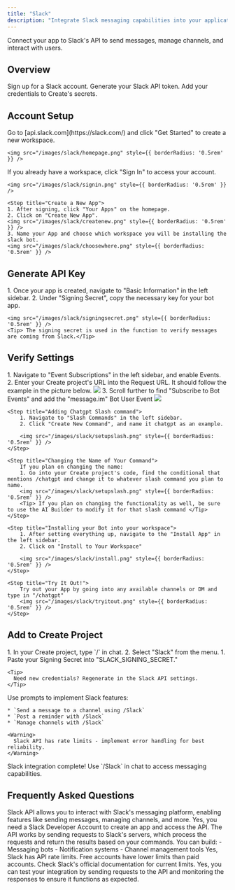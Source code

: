 ```yaml
---
title: "Slack"
description: "Integrate Slack messaging capabilities into your application"
---
```


Connect your app to Slack's API to send messages, manage channels, and interact with users.

## Overview

<CardGroup cols={2}>
  <Card title="Create Account" icon="user">
    Sign up for a Slack account.
  </Card>
  <Card title="Get API Key" icon="key">
    Generate your Slack API token.
  </Card>
  <Card title="Connect to Create" icon="plug">
    Add your credentials to Create's secrets.
  </Card>
</CardGroup>

## Account Setup

<Steps>
  <Step title="Create a Slack Workspace">
    Go to [api.slack.com](https://slack.com/) and click "Get Started" to create a new workspace.
    
    <img src="/images/slack/homepage.png" style={{ borderRadius: '0.5rem' }} />
  </Step>

  <Step title="Sign In">
    If you already have a workspace, click "Sign In" to access your account.
    
    <img src="/images/slack/signin.png" style={{ borderRadius: '0.5rem' }} />
  </Step>

    <Step title="Create a New App">
    1. After signing, click "Your Apps" on the homepage.   
    2. Click on "Create New App". 
    <img src="/images/slack/createnew.png" style={{ borderRadius: '0.5rem' }} />
    3. Name your App and choose which workspace you will be installing the slack bot.
    <img src="/images/slack/choosewhere.png" style={{ borderRadius: '0.5rem' }} />
  </Step>
</Steps>

## Generate API Key

<Steps>
  <Step title="Finding Slack Signing Secret">
    1. Once your app is created, navigate to "Basic Information" in the left sidebar.
    2. Under "Signing Secret", copy the necessary key for your bot app.

    <img src="/images/slack/signingsecret.png" style={{ borderRadius: '0.5rem' }} />
    <Tip> The signing secret is used in the function to verify messages are coming from Slack.</Tip>
  </Step>
</Steps>

## Verify Settings
<Steps>
    <Step title="Verify your webhook url">
    1. Navigate to "Event Subscriptions" in the left sidebar, and enable Events.
    2. Enter your Create project's URL into the Request URL. It should follow the example in the picture below.
    <img src="/images/slack/eventsub.png" style={{ borderRadius: '0.5rem' }} />
    3. Scroll further to find "Subscribe to Bot Events" and add the "message.im" Bot User Event
    <img src="/images/slack/botevents.png" style={{ borderRadius: '0.5rem' }} />
    </Step>

    <Step title="Adding Chatgpt Slash command">
        1. Navigate to "Slash Commands" in the left sidebar.
        2. Click "Create New Command", and name it chatgpt as an example.

        <img src="/images/slack/setupslash.png" style={{ borderRadius: '0.5rem' }} />
    </Step>

    <Step title="Changing the Name of Your Command">
        If you plan on changing the name:
        1. Go into your Create project's code, find the conditional that mentions /chatgpt and change it to whatever slash command you plan to name.
        <img src="/images/slack/setupslash.png" style={{ borderRadius: '0.5rem' }} />
        <Tip> If you plan on changing the functionality as well, be sure to use the AI Builder to modify it for that slash command </Tip>
    </Step>

    <Step title="Installing your Bot into your workspace">
        1. After setting everything up, navigate to the "Install App" in the left sidebar.
        2. Click on "Install to Your Workspace"

        <img src="/images/slack/install.png" style={{ borderRadius: '0.5rem' }} />
    </Step>

    <Step title="Try It Out!">
        Try out your App by going into any available channels or DM and type in "/chatgpt"
        <img src="/images/slack/tryitout.png" style={{ borderRadius: '0.5rem' }} />
    </Step>
</Steps>

## Add to Create Project

<Steps>
  <Step title="Add the Integration">
    1. In your Create project, type `/` in chat.
    2. Select "Slack" from the menu.
  </Step>

  <Step title="Add Your Credentials">
    1. Paste your Signing Secret into "SLACK_SIGNING_SECRET."
    
    <Tip>
      Need new credentials? Regenerate in the Slack API settings.
    </Tip>
  </Step>

  <Step title="Start Building">
    Use prompts to implement Slack features:
    
    * `Send a message to a channel using /Slack`
    * `Post a reminder with /Slack`
    * `Manage channels with /Slack`
    
    <Warning>
      Slack API has rate limits - implement error handling for best reliability.
    </Warning>
  </Step>
</Steps>

<Note type="success">
  Slack integration complete! Use `/Slack` in chat to access messaging capabilities.
</Note>

## Frequently Asked Questions

<AccordionGroup>
  <Accordion title="What is Slack API?">
    Slack API allows you to interact with Slack's messaging platform, enabling features like sending messages, managing channels, and more.
  </Accordion>

  <Accordion title="Do I need a Slack Developer Account?">
    Yes, you need a Slack Developer Account to create an app and access the API.
  </Accordion>

  <Accordion title="How does the API work?">
    The API works by sending requests to Slack's servers, which process the requests and return the results based on your commands.
  </Accordion>

  <Accordion title="What can I build with Slack integration?">
    You can build:
    - Messaging bots
    - Notification systems
    - Channel management tools
  </Accordion>

  <Accordion title="Are there usage limits?">
    Yes, Slack has API rate limits. Free accounts have lower limits than paid accounts. Check Slack's official documentation for current limits.
  </Accordion>

  <Accordion title="Can I test my Slack integration?">
    Yes, you can test your integration by sending requests to the API and monitoring the responses to ensure it functions as expected.
  </Accordion>
</AccordionGroup>

